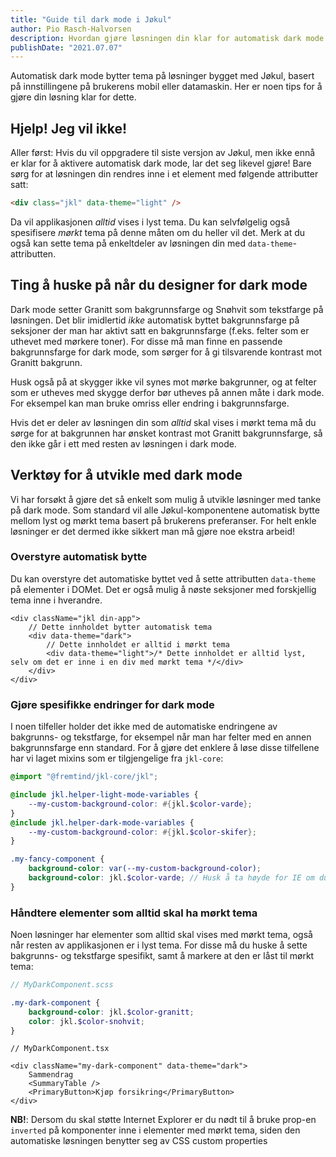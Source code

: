 ```yaml
---
title: "Guide til dark mode i Jøkul"
author: Pio Rasch-Halvorsen
description: Hvordan gjøre løsningen din klar for automatisk dark mode som designer eller utvikler
publishDate: "2021.07.07"
---
```


<Ingress>
    Automatisk dark mode bytter tema på løsninger bygget med Jøkul, basert på inn&shy;stillingene på brukerens mobil
    eller data&shy;maskin. Her er noen tips for å gjøre din løsning klar for dette.
</Ingress>

## Hjelp! Jeg vil ikke!

Aller først: Hvis du vil oppgradere til siste versjon av Jøkul, men ikke ennå er klar for å aktivere automatisk dark mode, lar det seg likevel gjøre! Bare sørg for at løsningen din rendres inne i et element med følgende attributter satt:

```html
<div class="jkl" data-theme="light" />
```

Da vil applikasjonen _alltid_ vises i lyst tema. Du kan selvfølgelig også spesifisere _mørkt_ tema på denne måten om du heller vil det. Merk at du også kan sette tema på enkeltdeler av løsningen din med `data-theme`-attributten.

## Ting å huske på når du designer for dark mode

Dark mode setter Granitt som bakgrunnsfarge og Snøhvit som tekstfarge på løsningen. Det blir imidlertid _ikke_ automatisk byttet bakgrunnsfarge på seksjoner der man har aktivt satt en bakgrunnsfarge (f.eks. felter som er uthevet med mørkere toner). For disse må man finne en passende bakgrunnsfarge for dark mode, som sørger for å gi tilsvarende kontrast mot Granitt bakgrunn.

Husk også på at skygger ikke vil synes mot mørke bakgrunner, og at felter som er utheves med skygge derfor bør utheves på annen måte i dark mode. For eksempel kan man bruke omriss eller endring i bakgrunnsfarge.

Hvis det er deler av løsningen din som _alltid_ skal vises i mørkt tema må du sørge for at bakgrunnen har ønsket kontrast mot Granitt bakgrunnsfarge, så den ikke går i ett med resten av løsningen i dark mode.

## Verktøy for å utvikle med dark mode

Vi har forsøkt å gjøre det så enkelt som mulig å utvikle løsninger med tanke på dark mode. Som standard vil alle Jøkul-komponentene automatisk bytte mellom lyst og mørkt tema basert på brukerens preferanser. For helt enkle løsninger er det dermed ikke sikkert man må gjøre noe ekstra arbeid!

### Overstyre automatisk bytte

Du kan overstyre det automatiske byttet ved å sette attributten `data-theme` på elementer i DOMet. Det er også mulig å nøste seksjoner med forskjellig tema inne i hverandre.

```tsx
<div className="jkl din-app">
    // Dette innholdet bytter automatisk tema
    <div data-theme="dark">
        // Dette innholdet er alltid i mørkt tema
        <div data-theme="light">/* Dette innholdet er alltid lyst, selv om det er inne i en div med mørkt tema */</div>
    </div>
</div>
```

### Gjøre spesifikke endringer for dark mode

I noen tilfeller holder det ikke med de automatiske endringene av bakgrunns- og tekstfarge, for eksempel når man har felter med en annen bakgrunnsfarge enn standard. For å gjøre det enklere å løse disse tilfellene har vi laget mixins som er tilgjengelige fra `jkl-core`:

```scss
@import "@fremtind/jkl-core/jkl";

@include jkl.helper-light-mode-variables {
    --my-custom-background-color: #{jkl.$color-varde};
}
@include jkl.helper-dark-mode-variables {
    --my-custom-background-color: #{jkl.$color-skifer};
}

.my-fancy-component {
    background-color: var(--my-custom-background-color);
    background-color: jkl.$color-varde; // Husk å ta høyde for IE om du må støtte det
}
```

### Håndtere elementer som alltid skal ha mørkt tema

Noen løsninger har elementer som alltid skal vises med mørkt tema, også når resten av applikasjonen er i lyst tema. For disse må du huske å sette bakgrunns- og tekstfarge spesifikt, samt å markere at den er låst til mørkt tema:

```scss
// MyDarkComponent.scss

.my-dark-component {
    background-color: jkl.$color-granitt;
    color: jkl.$color-snohvit;
}
```

```tsx
// MyDarkComponent.tsx

<div className="my-dark-component" data-theme="dark">
    Sammendrag
    <SummaryTable />
    <PrimaryButton>Kjøp forsikring</PrimaryButton>
</div>
```

**NB!**: Dersom du skal støtte Internet Explorer er du nødt til å bruke prop-en `inverted` på komponenter inne i elementer med mørkt tema, siden den automatiske løsningen benytter seg av CSS custom properties
